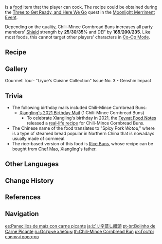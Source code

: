 {{Food Infobox
|id              = 108316
|image           = Item Chili-Mince Cornbread Buns.png
|description     = A traditional snack from Liyue.
|desc_suspicious = A large bundle of fried-up Jueyun Chili has been piled up in the middle, and their heat is all but unbearable. Just one small bite feels like someone's trying to burn your throat. A few more bites, and who knows, you might actually end up breathing fire like Guoba!
|desc_basic      = The fresh dough is turned out into a round, rested, and then placed inside a cage to steam. The meat and vegetables are then washed, diced, before being fried quickly in an oiled wok. When eaten, the fried condiments must be placed into the empty space in the middle of the buns before they are eaten together. Between the crisp vegetables and the flavorful meat, this is solid, great flavor.
|desc_delicious  = The intense charred aroma of the wok sits on the condiments, which are shoveled into the fluffy buns, filling the air with a fragrance that itself worth rave reviews. Just as the laboring hands of Liyue's people created this famous, prosperous harbor, these ordinary ingredients can be "developed" by one's labor into something surprising in its deliciousness. No wonder such a dish could even awaken a sleeping god...
|type            = DEF-Boosting Dishes
|quality         = 4
|effectType      = DEF Up
|effect          = Increases all party members' Shield strength by (var1)% and DEF by (var2) for 300s.
|eff_att1        = Shield Strength
|eff_att2        = DEF
|eff_suspicious1 = 25
|eff_basic1      = 30
|eff_delicious1  = 35
|eff_suspicious2 = 165
|eff_basic2      = 200
|eff_delicious2  = 235
|region          = Liyue
|recipe          = Obtained during [[Three to Get Ready, and Here We Go]]
|event           = Moonlight Merriment
|recipe_event    = yes
}}
{{Lang|'''Chili-Mince Cornbread Buns'''|zh=辣肉窝窝头|zh_rm=Làròu Wōwōtóu|zh_tl=Spicy Pork {{w|Wotou}}}} is a [[food]] item that the player can cook. The recipe could be obtained during the [[Three to Get Ready, and Here We Go]] quest in the [[Moonlight Merriment]] [[Event]].

Depending on the quality, Chili-Mince Cornbread Buns increases all party members' [[Shield]] strength by '''25'''/'''30'''/'''35'''% and DEF by '''165'''/'''200'''/'''235'''. Like most foods, this cannot target other players' characters in [[Co-Op Mode]].

==Recipe==
{{Recipe
|type = Cooking
|Raw Meat = 4
|Flour = 3
|Cabbage = 2
|Jueyun Chili = 2
|sort = Raw Meat;Flour;Cabbage;Jueyun Chili
}}

==Gallery==
<gallery>
Gourmet Tour- "Liyue's Cuisine Collection" Issue No. 3 - Genshin Impact
</gallery>

==Trivia==
* The following birthday mails included Chili-Mince Cornbread Buns:
** [[Mail/Guoba Misses You Too! (2021-11-02)|Xiangling's 2021 Birthday Mail]] (1 Chili-Mince Cornbread Buns)
*** To celebrate Xiangling's birthday in 2021, the [[Teyvat Food Notes]] released a [https://ys.mihoyo.com/main/news/detail/18341 real-life recipe] for Chili-Mince Cornbread Buns.
* The Chinese name of the food translates to "Spicy Pork ''Wotou''," where {{Lang|''{{w|wotou}}''|zh=窝头|zh_rm=wōtóu|zh_lit=nest-thing}} is a type of steamed bread popular in Northern China that is nowadays usually made of cornmeal.
* The rice-based version of this food is [[Rice Buns]], whose recipe can be bought from [[Chef Mao]], [[Xiangling]]'s father.

==Other Languages==
{{Other Languages
|en      = Chili-Mince Cornbread Buns
|zhs     = 辣肉窝窝头
|zhs_rm  = Làròu Wōwōtóu
|zht     = 辣肉窩窩頭
|zht_rm  = Làròu Wōwōtóu
|zh_tl   = Spicy Pork {{w|Wotou}}
|ja      = {{Rubi|ピリ|&nbsp;|辛|から|蒸|む|し|&nbsp;|饅|まん|頭|じゅう}}
|ja_rm   = Piri-kara Mushi Manjuu<ref>{{Ref/Quest|Three to Get Ready, and Here We Go|note=Japanese Voice-Over}}</ref>
|ja_tl   = Spicy Steamed {{w|Baozi}}
|ja_note = The term {{w|Manjū|manjuu}} generally refers to a type of traditional Japanese confection, but it is used as a translation for ''baozi'' when referring to the Chinese cuisine.
|ko      = 매운 고기 찐빵
|ko_rm   = Mae'un Gogi Jjinppang
|ko_tl   = Spicy Meat {{w|Jjinppang}}
|es      = Panecillos de maíz con carne picante
|es_tl   = Corn-Bread Roll With Spicy Meat
|fr      = Wotou aux épices
|fr_tl   = Spicy Wotou
|ru      = Острые хлебцы
|ru_tl   = Spicy Bread
|th      = Chili-Mince Cornbread Bun
|vi      = Bánh Ngô Thịt Cay
|vi_tl   = Spicy Meat Corn Bread
|de      = Scharfe Fleischmaisbällchen
|de_tl   = Spicy Meat-Cornbread Buns
|id      = Chili-Mince Cornbread Buns
|pt      = Bolinho de Carne Picante
|pt_tl   = 
|tr      = Acılı Ekmek Dolması
|tr_tl   = 
|it      = Wotou di carne al peperoncino
|it_tl   = Chili Pepper Meat Wotou
}}

==Change History==
{{Change History|2.1}}

==References==
{{Reflist}}

==Navigation==
{{Food Navbox|type=Event-Exclusive Dishes}}

[[es:Panecillos de maíz con carne picante]]
[[ja:ピリ辛蒸し饅頭]]
[[pt-br:Bolinho de Carne Picante]]
[[ru:Острые хлебцы]]
[[th:Chili-Mince Cornbread Bun]]
[[uk:Гострі свинячі вовотов]]